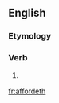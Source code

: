 ==English==

===Etymology===
{{suffix|afford|eth|lang=en}}

===Verb===
{{en-verb form}}

# {{en-archaic third-person singular of|afford}}

[[fr:affordeth]]